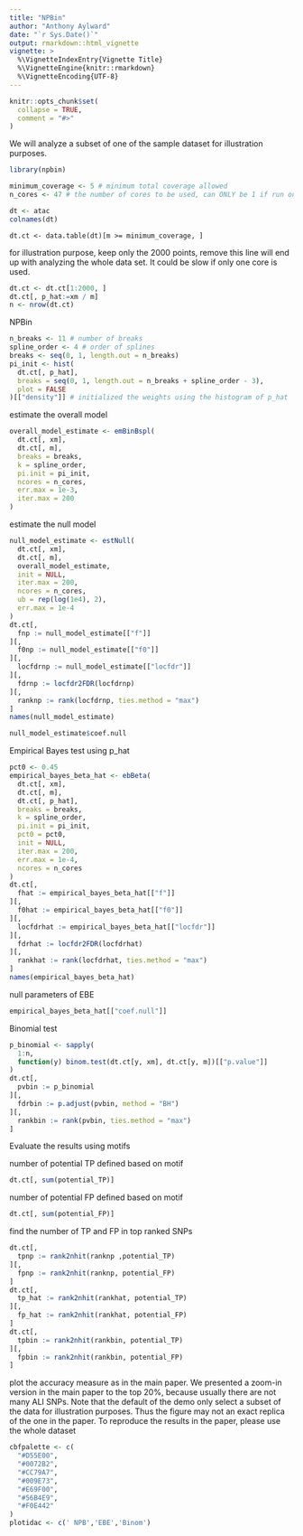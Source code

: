 ```yaml
---
title: "NPBin"
author: "Anthony Aylward"
date: "`r Sys.Date()`"
output: rmarkdown::html_vignette
vignette: >
  %\VignetteIndexEntry{Vignette Title}
  %\VignetteEngine{knitr::rmarkdown}
  %\VignetteEncoding{UTF-8}
---
```


```r
knitr::opts_chunk$set(
  collapse = TRUE,
  comment = "#>"
)
```

We will analyze a subset of one of the sample dataset for illustration
purposes.
```r
library(npbin)

minimum_coverage <- 5 # minimum total coverage allowed
n_cores <- 47 # the number of cores to be used, can ONLY be 1 if run on Windows.

dt <- atac
colnames(dt)
```

```
dt.ct <- data.table(dt)[m >= minimum_coverage, ]
```

for illustration purpose, keep only the 2000 points, remove this line will
end up with analyzing the whole data set. It could be slow if only one core
is used.
```r
dt.ct <- dt.ct[1:2000, ]
dt.ct[, p_hat:=xm / m]
n <- nrow(dt.ct)
```

NPBin
```r
n_breaks <- 11 # number of breaks
spline_order <- 4 # order of splines
breaks <- seq(0, 1, length.out = n_breaks)
pi_init <- hist(
  dt.ct[, p_hat],
  breaks = seq(0, 1, length.out = n_breaks + spline_order - 3),
  plot = FALSE
)[["density"]] # initialized the weights using the histogram of p_hat
```

estimate the overall model
```r
overall_model_estimate <- emBinBspl(
  dt.ct[, xm],
  dt.ct[, m],
  breaks = breaks,
  k = spline_order,
  pi.init = pi_init,
  ncores = n_cores,
  err.max = 1e-3,
  iter.max = 200
)  
```

estimate the null model
```r
null_model_estimate <- estNull(
  dt.ct[, xm],
  dt.ct[, m],
  overall_model_estimate,
  init = NULL,
  iter.max = 200,
  ncores = n_cores,
  ub = rep(log(1e4), 2),
  err.max = 1e-4
)
dt.ct[,
  fnp := null_model_estimate[["f"]]
][,
  f0np := null_model_estimate[["f0"]]
][,
  locfdrnp := null_model_estimate[["locfdr"]]
][,
  fdrnp := locfdr2FDR(locfdrnp)
][,
  ranknp := rank(locfdrnp, ties.method = "max")
]
names(null_model_estimate)
```

```r
null_model_estimate$coef.null
```

Empirical Bayes test using p_hat
```r
pct0 <- 0.45         
empirical_bayes_beta_hat <- ebBeta(
  dt.ct[, xm],
  dt.ct[, m],
  dt.ct[, p_hat],
  breaks = breaks,
  k = spline_order,
  pi.init = pi_init,
  pct0 = pct0,
  init = NULL,
  iter.max = 200,
  err.max = 1e-4,
  ncores = n_cores
)
dt.ct[,
  fhat := empirical_bayes_beta_hat[["f"]]
][,
  f0hat := empirical_bayes_beta_hat[["f0"]]
][,
  locfdrhat := empirical_bayes_beta_hat[["locfdr"]]
][,
  fdrhat := locfdr2FDR(locfdrhat)
][,
  rankhat := rank(locfdrhat, ties.method = "max")
]
names(empirical_bayes_beta_hat)
```

null parameters of EBE
```r
empirical_bayes_beta_hat[["coef.null"]]
```

Binomial test
```r
p_binomial <- sapply(
  1:n,
  function(y) binom.test(dt.ct[y, xm], dt.ct[y, m])[["p.value"]]
)
dt.ct[,
  pvbin := p_binomial
][,
  fdrbin := p.adjust(pvbin, method = "BH")
][,
  rankbin := rank(pvbin, ties.method = "max")
]
```

Evaluate the results using motifs

number of potential TP defined based on motif
```r
dt.ct[, sum(potential_TP)]
```

number of potential FP defined based on motif
```r
dt.ct[, sum(potential_FP)]
```

find the number of TP and FP in top ranked SNPs
```r
dt.ct[,
  tpnp := rank2nhit(ranknp ,potential_TP)
][,
  fpnp := rank2nhit(ranknp, potential_FP)
]
dt.ct[,
  tp_hat := rank2nhit(rankhat, potential_TP)
][,
  fp_hat := rank2nhit(rankhat, potential_FP)
]
dt.ct[,
  tpbin := rank2nhit(rankbin, potential_TP)
][,
  fpbin := rank2nhit(rankbin, potential_FP)
]
```

plot the accuracy measure as in the main paper. 
We presented a zoom-in version in the main paper to the top 20%, 
because usually there are not many ALI SNPs.
Note that the default of the demo only select a subset of the data for
illustration purposes.
Thus the figure may not an exact replica of the one in the paper.
To reproduce the results in the paper, please use the whole dataset
```r
cbfpalette <- c(
  "#D55E00",
  "#0072B2",
  "#CC79A7",
  "#009E73",
  "#E69F00",
  "#56B4E9",
  "#F0E442"
)
plotidac <- c(' NPB','EBE','Binom')
```